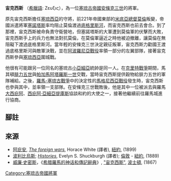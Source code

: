 '''宙克西斯''' （[[希臘語|希臘語]]: Zευξις），為一位[[塞琉古帝國|塞琉古帝國]][[安條克三世|安條克三世]]的將軍。

原先宙克西斯擔任[[塞琉西亞|塞琉西亞]]的守將，前221年帝國東部的[[米底|米底亞]][[總督_(古波斯)|總督]][[莫倫_(總督)|莫倫]]叛變，帝國派遣將軍[[塞諾塔斯|塞諾塔斯]]率均阻止莫倫渡過[[底格里斯河|底格里斯河]]，而宙克西斯也前去會合。到了那裡，宙克西斯被命負責守衛營地，但塞諾塔斯的大軍遭到莫倫軍的伏擊而大敗，宙克西斯手上的兵力也無法對抗莫倫，在莫倫軍逼近之時他被迫撤離，讓莫倫在無阻礙下渡過底格里斯河。當年輕的安條克三世決定親征叛軍，宙克西斯力勸國王渡過底格里斯河與敵軍決戰，並在[[阿波羅尼亞戰役|阿波羅尼亞戰役]]率領一部分的左翼部隊，接著宙克西斯參與[[塞琉西亞|塞琉西亞]]圍城戰{{r|poly_5.45-60}}。

他很有可能跟另一位同名的塞琉古[[小亞細亞|小亞細亞]]統帥是同一人{{r|poly_21.13}}。在[[克里特戰爭|克里特戰爭]]期間，馬其頓[[腓力五世_(馬其頓)|腓力五世]]與[[帕加馬|帕加馬]][[阿塔羅斯一世|阿塔羅斯一世]]交戰，當時宙克西斯提供穀物給腓力五世的軍隊補給{{r|poly_16.1_24}}。之後，[[羅馬-敘利亞戰爭|羅馬-塞琉古戰爭]]中的決定性的[[馬格尼西亞戰役|馬格尼西亞戰役]]發生時，宙克西斯也參與其中，並率領一支部隊{{r|app_33}}。在安條克三世戰敗後，他是其中一位被派去與羅馬[[大西庇阿|大西庇阿]]、[[盧基烏斯·科爾內利烏斯·西庇阿·亞細亞提庫斯|西庇阿·亞細亞提庫斯]]協談和約的大使之一，接著他繼續前往羅馬城進行協商{{r|poly_21.13_14_22.7_livy_37.41_45}}。

==腳註==
{{reflist|refs=
<ref name=poly_5.45-60> 波利比烏斯, [http://www.perseus.tufts.edu/cgi-bin/ptext?doc=Perseus%3Atext%3A1999.01.0234&layout=&loc=5.45 v. 45-60]</ref>
<ref name=poly_21.13> 波利比烏斯., [http://www.perseus.tufts.edu/cgi-bin/ptext?doc=Perseus%3Atext%3A1999.01.0234&layout=&loc=21.13 xxi. 13]</ref>
<ref name=poly_16.1_24> 波利比烏斯., [http://www.perseus.tufts.edu/cgi-bin/ptext?doc=Perseus%3Atext%3A1999.01.0234&layout=&loc=16.1 xvi. 1], [http://www.perseus.tufts.edu/cgi-bin/ptext?doc=Perseus%3Atext%3A1999.01.0234&layout=&loc=16.24 24]</ref>
<ref name=app_33> 阿庇安, "The Syrian Wars", [http://www.perseus.tufts.edu/cgi-bin/ptext?doc=Perseus%3Atext%3A1999.01.0230&query=Syr.%3A6%3A33&chunk=section 33]</ref>
<ref name=poly_21.13_14_22.7_livy_37.41_45> 波利比烏斯, [http://www.perseus.tufts.edu/cgi-bin/ptext?doc=Perseus%3Atext%3A1999.01.0234&layout=&loc=21.13 xxi. 13], [http://www.perseus.tufts.edu/cgi-bin/ptext?doc=Perseus%3Atext%3A1999.01.0234&layout=&loc=21.14 14], [http://www.perseus.tufts.edu/cgi-bin/ptext?doc=Perseus%3Atext%3A1999.01.0234&layout=&loc=22.7 xxii. 7]; [[李維|李維]], ''History of Rome'', [http://etext.lib.virginia.edu/etcbin/toccer-new2?id=Liv5His.sgm&images=images/modeng&data=/texts/english/modeng/parsed&tag=public&part=248&division=div2 xxxvii. 41] {{webarchive|url=https://web.archive.org/web/20030309005612/http://etext.lib.virginia.edu/etcbin/toccer-new2?id=Liv5His.sgm&images=images%2Fmodeng&data=%2Ftexts%2Fenglish%2Fmodeng%2Fparsed&tag=public&part=248&division=div2 |date=2003-03-09 }}, [http://etext.lib.virginia.edu/etcbin/toccer-new2?id=Liv5His.sgm&images=images/modeng&data=/texts/english/modeng/parsed&tag=public&part=252&division=div2 45] {{webarchive|url=https://web.archive.org/web/20030308230635/http://etext.lib.virginia.edu/etcbin/toccer-new2?id=Liv5His.sgm&images=images%2Fmodeng&data=%2Ftexts%2Fenglish%2Fmodeng%2Fparsed&tag=public&part=252&division=div2 |date=2003-03-08 }}</ref>
}}

==來源==
*[[阿庇安|阿庇安]], ''[http://www.perseus.tufts.edu/cgi-bin/ptext?doc=Perseus%3Atext%3A1999.01.0230 The foreign wars]{{Wayback|url=http://www.perseus.tufts.edu/cgi-bin/ptext?doc=Perseus%3Atext%3A1999.01.0230 |date=20080303062127 }}'', Horace White (譯者), [[紐約|紐約]], (1899)
*[[波利比烏斯|波利比烏斯]]; ''[http://www.perseus.tufts.edu/cgi-bin/ptext?lookup=Plb.+1.1 Histories]{{Wayback|url=http://www.perseus.tufts.edu/cgi-bin/ptext?lookup=Plb.+1.1 |date=20080307154848 }}'', Evelyn S. Shuckburgh (譯者); [[倫敦|倫敦]] - [[紐約|紐約]], (1889)
*[[威廉·史密斯_(辭典編纂者)|威廉·史密斯]]，《[[希腊羅馬的神话和傳記辭典|希腊羅馬的神话和傳記辭典]]》, [https://web.archive.org/web/20100626122108/http://www.ancientlibrary.com/smith-bio/3657.html "宙克西斯"],  [[波士頓|波士頓]], (1867) 

[[Category:塞琉古帝國將軍|Category:塞琉古帝國將軍]]